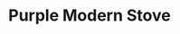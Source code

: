 ---
title: "Purple Modern Stove"
meta_title: "Purple Modern Stove craft"
description: "Craft de Purple Modern Stove"
rank: "s"
draft: false
name: "Purple Modern Stove"
recipe_img: "https://wiki.pokexgames.com/images/e/eb/Purple_Modern_Stove.png"
level: 108
craft_time: 21600
result: 1
value_npc: 1
ingredients:
  - name: "Drawing Clipboards"
    quantity: 20
    item_img: "https://wiki.pokexgames.com/images/3/36/Drawing_Clipboard.png"
    value_npc: 1
  - name: "Alolan Electric Rat Tail"
    quantity: 1
    item_img: "https://wiki.pokexgames.com/images/9/92/Alolan_Electric_Rat_Tail.png"
    value_npc: 1
  - name: "Corrupted Ice Piece"
    quantity: 4
    item_img: "https://wiki.pokexgames.com/images/c/cb/Corrupted-Ice-Piece.gif"
    value_npc: 1
  - name: "Bagworm Stone"
    quantity: 1
    item_img: "https://wiki.pokexgames.com/images/3/39/Bagworm_Stone.png"
    value_npc: 1
  - name: "Small Bird Beak"
    quantity: 7
    item_img: "https://wiki.pokexgames.com/images/3/33/Small_Bird_Beak.png"
    value_npc: 1
---